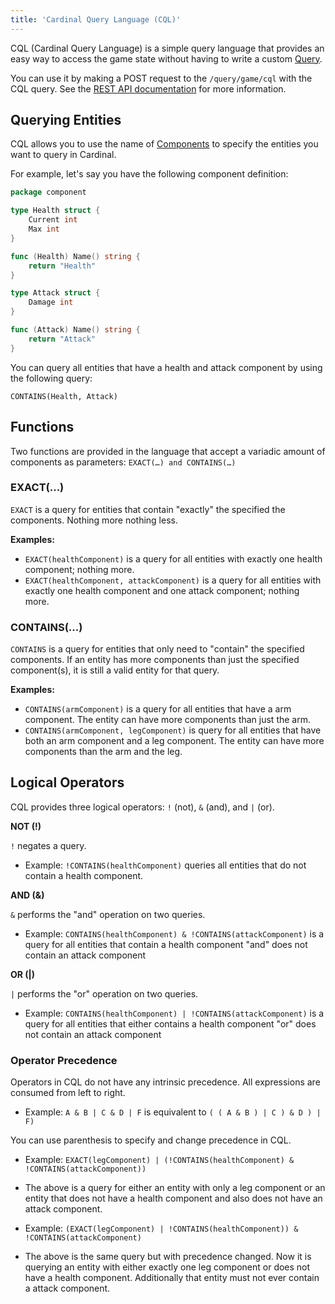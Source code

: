 ```yaml
---
title: 'Cardinal Query Language (CQL)'
---
```


CQL (Cardinal Query Language) is a simple query language that provides an easy way to access the game state without having to write a custom [Query](/cardinal/game/query).

You can use it by making a POST request to the `/query/game/cql` with the CQL query. See the [REST API documentation](/cardinal/rest/query-game-cql) for more information.

## Querying Entities

CQL allows you to use the name of [Components](/cardinal/game/component) to specify the entities you want to query in Cardinal.

For example, let's say you have the following component definition:

```go
package component

type Health struct {
    Current int
    Max int
}

func (Health) Name() string {
    return "Health"
}

type Attack struct {
    Damage int
}

func (Attack) Name() string {
    return "Attack"
}
```

You can query all entities that have a health and attack component by using the following query:

```
CONTAINS(Health, Attack)
```

## Functions

Two functions are provided in the language that accept a variadic amount of components as parameters: `EXACT(…) and CONTAINS(…)`

### EXACT(...)

`EXACT` is a query for entities that contain "exactly" the specified the components. Nothing more nothing less.

**Examples:**

- `EXACT(healthComponent)` is a query for all entities with exactly one health component; nothing more.
- `EXACT(healthComponent, attackComponent)` is a query for all entities with exactly one health component and one attack component; nothing more.


### CONTAINS(...)

`CONTAINS` is a query for entities that only need to "contain" the specified components. If an entity has more components than just the specified component(s), it is still a valid entity for that query.

**Examples:**

- `CONTAINS(armComponent)` is a query for all entities that have a arm component. The entity can have more components than just the arm.
- `CONTAINS(armComponent, legComponent)` is query for all entities that have both an arm component and a leg component. The entity can have more components than the arm and the leg.


## Logical Operators

CQL provides three logical operators: `!` (not), `&` (and), and `|` (or).

**NOT (!)**

`!` negates a query.
- Example: `!CONTAINS(healthComponent)` queries all entities that do not contain a health component.

**AND (&)**

`&` performs the "and" operation on two queries.
- Example: `CONTAINS(healthComponent) & !CONTAINS(attackComponent)` is a query for all entities that contain a health component "and" does not contain an attack component

**OR (|)**

`|` performs the "or" operation on two queries.
- Example: `CONTAINS(healthComponent) | !CONTAINS(attackComponent)` is a query for all entities that either contains a health component "or" does not contain an attack component

### Operator Precedence

Operators in CQL do not have any intrinsic precedence. All expressions are consumed from left to right.
- Example: `A & B | C & D | F`  is equivalent to `( ( A & B ) | C ) & D ) | F)`

You can use parenthesis to specify and change precedence in CQL.
- Example: `EXACT(legComponent) | (!CONTAINS(healthComponent) & !CONTAINS(attackComponent))`
- The above is a query for either an entity with only a leg component or an entity that does not have a health component and also does not have an attack component.

- Example: `(EXACT(legComponent) | !CONTAINS(healthComponent)) & !CONTAINS(attackComponent)`
- The above is the same query but with precedence changed. Now it is querying an entity with either exactly one leg component or does not have a health component. Additionally that entity must not ever contain a attack component.
